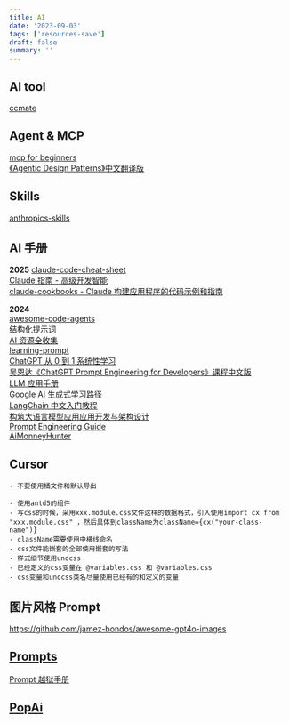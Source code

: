```yaml
---
title: AI
date: '2023-09-03'
tags: ['resources-save']
draft: false
summary: ''
---
```


<TOCInlineWithSticky toc={props.toc} />

## AI tool

[ccmate](https://randynamic.org/ccmate)

## Agent & MCP

[mcp for beginners](https://github.com/microsoft/mcp-for-beginners/blob/main/translations/zh/README.md)  
[《Agentic Design Patterns》中文翻译版](https://github.com/ginobefun/agentic-design-patterns-cn)

## Skills

[anthropics-skills](https://github.com/anthropics/skills/tree/main)

## AI 手册

**2025**
[claude-code-cheat-sheet](https://github.com/Njengah/claude-code-cheat-sheet)  
[Claude 指南 - 高级开发智能](https://github.com/karminski/claude-code-guide-study)  
[claude-cookbooks - Claude 构建应用程序的代码示例和指南](https://github.com/anthropics/claude-cookbooks)

**2024**  
[awesome-code-agents](https://github.com/sorrycc/awesome-code-agents/blob/master/README.zh-CN.md)  
[结构化提示词](https://langgptai.feishu.cn/wiki/RXdbwRyASiShtDky381ciwFEnpe?__readwiseLocation=)  
[AI 资源全收集](https://we-mobius.notion.site/AI-ae3f86611e9f49b5849461b4c24af4fc)  
[learning-prompt](https://learningprompt.wiki/)  
[ChatGPT 从 0 到 1 系统性学习](https://gptdoc.sparkai.chat/)  
[吴恩达《ChatGPT Prompt Engineering for Developers》课程中文版](https://github.com/datawhalechina/prompt-engineering-for-developers)  
[LLM 应用手册](https://aigc.phodal.com/prompt-understand.html)  
[Google AI 生成式学习路径](https://www.cloudskillsboost.google/journeys/118)  
[LangChain 中文入门教程](https://liaokong.gitbook.io/llm-kai-fa-jiao-cheng)  
[构筑大语言模型应用应用开发与架构设计](https://aigc.phodal.com/prelude.html)  
[Prompt Engineering Guide](https://www.promptingguide.ai/)  
[AiMonneyHunter](https://github.com/bleedline/aimoneyhunter)

## Cursor

```
- 不要使用桶文件和默认导出
```

```
- 使用antd5的组件
- 写css的时候，采用xxx.module.css文件这样的数据格式，引入使用import cx from "xxx.module.css" ，然后具体到className为className={cx("your-class-name")}
- className需要使用中横线命名
- css文件能嵌套的全部使用嵌套的写法
- 样式细节使用unocss
- 已经定义的css变量在 @variables.css 和 @variables.css
- css变量和unocss类名尽量使用已经有的和定义的变量
```

## 图片风格 Prompt

https://github.com/jamez-bondos/awesome-gpt4o-images

## [Prompts](/blog/resources-save/prompts)

[Prompt 越狱手册](https://github.com/Acmesec/PromptJailbreakManual/)

## [PopAi](/blog/resources-save/PopAi)
